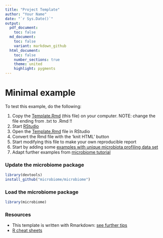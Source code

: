 ```yaml
---
title: "Project Template"
author: "Your Name"
date: "`r Sys.Date()`"
output:
  pdf_document:
    toc: false
  md_document:
    toc: false
    variant: markdown_github
  html_document:
    toc: false
    number_sections: true
    theme: united
    highlight: pygments
---
```

<!--
  %\VignetteEngine{knitr::rmarkdown}
  %\VignetteIndexEntry{Project Template}
  %\usepackage[utf8]{inputenc}
-->


Minimal example
===========

To test this example, do the following:

 1. Copy the [Template.Rmd](https://raw.githubusercontent.com/microbiome/microbiome/master/vignettes/Template.Rmd) (this file) on your computer. NOTE: change the file ending from .txt to .Rmd !!
 1. Start [RStudio](http://www.rstudio.com/)
 1. Open the [Template.Rmd](https://raw.githubusercontent.com/microbiome/microbiome/master/vignettes/Template.Rmd) file in RStudio
 1. Convert the Rmd file with the 'knit HTML' button
 1. Start modifying this file to make your own reproducible report
 1. Start by adding some [examples with unique microbiota profiling data set](https://github.com/microbiome/microbiome/blob/master/vignettes/Atlas.Rmd) 
 1. Adapt further examples from [microbiome tutorial](https://github.com/microbiome/microbiome/blob/master/vignettes/vignette.md)


### Update the microbiome package

```r
library(devtools)
install_github("microbiome/microbiome")
```

### Load the microbiome package

```r
library(microbiome)  
```

### Resources

 * This template is written with Rmarkdown: [see further tips](http://rmarkdown.rstudio.com/)
 * [R cheat sheets](http://devcheatsheet.com/tag/r/)